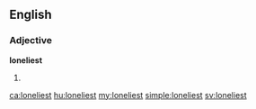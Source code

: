 ==English==

===Adjective===
'''loneliest'''

# {{en-superlative of|lonely}}

[[ca:loneliest]]
[[hu:loneliest]]
[[my:loneliest]]
[[simple:loneliest]]
[[sv:loneliest]]
